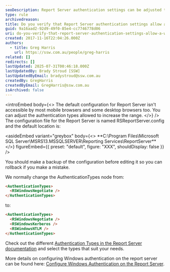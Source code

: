 ```yaml
---
seoDescription: Report Server authentication settings can be adjusted to allow a wide range of web browsers by modifying the RSReportServer.config file.
type: rule
archivedreason:
title: Do you verify that Report Server authentication settings allow a wide range of web browsers?
guid: 9a16aad2-92d9-49f0-85e4-cc7746778d06
uri: do-you-verify-that-report-server-authentication-settings-allow-a-wide-range-of-web-browsers
created: 2017-11-16T22:04:26.000Z
authors:
  - title: Greg Harris
    url: https://ssw.com.au/people/greg-harris
related: []
redirects: []
lastUpdated: 2025-07-31T00:46:18.000Z
lastUpdatedBy: Brady Stroud [SSW]
lastUpdatedByEmail: bradystroud@ssw.com.au
createdBy: GregHarris
createdByEmail: GregHarris@ssw.com.au
isArchived: false
---
```


<introEmbed
  body={<>
The default configuration for Report Server isn't accessible by most mobile browsers and some desktop browsers too. You can adjust the authentication types allowed to increase the range.
  </>}
/>
The configuration file for the Report Server is named RSReportServer.config and the default location is:

<asideEmbed
  variant="greybox"
  body={<>
    \*\*C:\Program Files\Microsoft SQL Server\MSRS13.MSSQLSERVER\Reporting Services\ReportServer\*\*
  </>}
  figureEmbed={{
    preset: "default",
    figure: "XXX",
    shouldDisplay: false
  }}
/>

You should make a backup of the configuration before editing it so you can rollback if you make a mistake.

We normally change the AuthenticationTypes node from:

```html
<AuthenticationTypes>
  <RSWindowsNegotiate />
</AuthenticationTypes>
```

to:

```html
<AuthenticationTypes>
  <RSWindowsNegotiate />
  <RSWindowsKerberos />
  <RSWindowsNTLM />
</AuthenticationTypes>
```

Check out the different [Authentication Types in the Report Server documentation]([https://docs.microsoft.com/en-us/previous-versions/sql/sql-server-2008-r2/cc281310(v=sql.105?WT.mc_id=ES-MVP-33518)?redirectedfrom=MSDN](https://docs.microsoft.com/en-us/previous-versions/sql/sql-server-2008-r2/cc281310(v=sql.105?WT.mc_id=ES-MVP-33518)?redirectedfrom=MSDN)) and select the types that suit your needs.

More details on configuring Windows authentication on the report server can be found here: [Configure Windows Authentication on the Report Server](https://docs.microsoft.com/en-us/sql/reporting-services/security/configure-windows-authentication-on-the-report-server?WT.mc_id=ES-MVP-33518).
